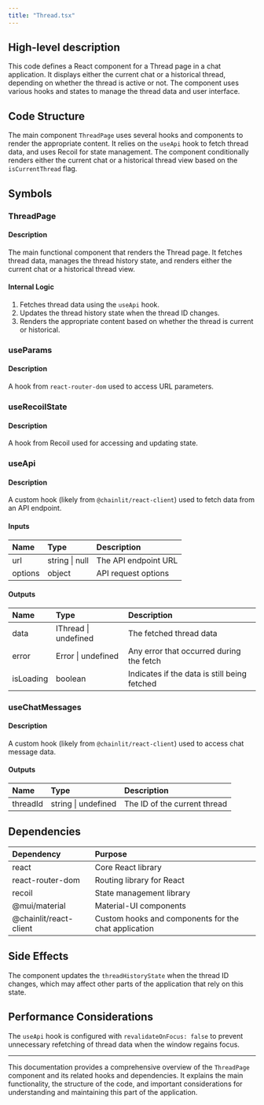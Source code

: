 ```yaml
---
title: "Thread.tsx"
---
```


## High-level description
This code defines a React component for a Thread page in a chat application. It displays either the current chat or a historical thread, depending on whether the thread is active or not. The component uses various hooks and states to manage the thread data and user interface.

## Code Structure
The main component `ThreadPage` uses several hooks and components to render the appropriate content. It relies on the `useApi` hook to fetch thread data, and uses Recoil for state management. The component conditionally renders either the current chat or a historical thread view based on the `isCurrentThread` flag.

## Symbols

### ThreadPage
#### Description
The main functional component that renders the Thread page. It fetches thread data, manages the thread history state, and renders either the current chat or a historical thread view.

#### Internal Logic
1. Fetches thread data using the `useApi` hook.
2. Updates the thread history state when the thread ID changes.
3. Renders the appropriate content based on whether the thread is current or historical.

### useParams
#### Description
A hook from `react-router-dom` used to access URL parameters.

### useRecoilState
#### Description
A hook from Recoil used for accessing and updating state.

### useApi
#### Description
A custom hook (likely from `@chainlit/react-client`) used to fetch data from an API endpoint.

#### Inputs
| Name | Type | Description |
|:-----|:-----|:------------|
| url | string \| null | The API endpoint URL |
| options | object | API request options |

#### Outputs
| Name | Type | Description |
|:-----|:-----|:------------|
| data | IThread \| undefined | The fetched thread data |
| error | Error \| undefined | Any error that occurred during the fetch |
| isLoading | boolean | Indicates if the data is still being fetched |

### useChatMessages
#### Description
A custom hook (likely from `@chainlit/react-client`) used to access chat message data.

#### Outputs
| Name | Type | Description |
|:-----|:-----|:------------|
| threadId | string \| undefined | The ID of the current thread |

## Dependencies
| Dependency | Purpose |
|:-----------|:--------|
| react | Core React library |
| react-router-dom | Routing library for React |
| recoil | State management library |
| @mui/material | Material-UI components |
| @chainlit/react-client | Custom hooks and components for the chat application |

## Side Effects
The component updates the `threadHistoryState` when the thread ID changes, which may affect other parts of the application that rely on this state.

## Performance Considerations
The `useApi` hook is configured with `revalidateOnFocus: false` to prevent unnecessary refetching of thread data when the window regains focus.

---

This documentation provides a comprehensive overview of the `ThreadPage` component and its related hooks and dependencies. It explains the main functionality, the structure of the code, and important considerations for understanding and maintaining this part of the application.